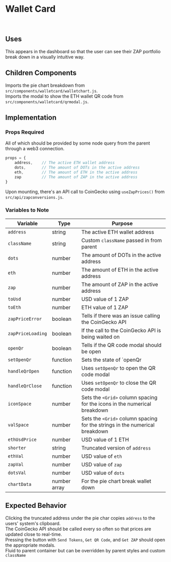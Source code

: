 
# Wallet Card

<br />

## Uses

This appears in the dashboard so that the user can see their ZAP portfolio break down in a visually intuitive way.

## Children Components

Imports the pie chart breakdown from `src/components/walletcard/walletchart.js`. <br />
Imports the modal to show the ETH wallet QR code from `src/components/walletcard/qrmodal.js`. <br />

## Implementation

### Props Required

All of which should be provided by some node query from the parent through a web3 connection.

```JavaScript
props = {
    address,    // The active ETH wallet address
    dots,       // The amount of DOTs in the active address
    eth,        // The amount of ETH in the active address
    zap         // The amount of ZAP in the active address
}
```

Upon mounting, there's an API call to CoinGecko using `useZapPrices()` from `src/api/zapconversions.js`. <br />

### Variables to Note

| Variable          | Type         | Purpose                                                                     |
| ----------------- | ------------ | --------------------------------------------------------------------------- |
| `address`         | string       | The active ETH wallet address                                               |
| `className`       | string       | Custom `className` passed in from parent                                    |
| `dots`            | number       | The amount of DOTs in the active address                                    |
| `eth`             | number       | The amount of ETH in the active address                                     |
| `zap`             | number       | The amount of ZAP in the active address                                     |
| `toUsd`           | number       | USD value of 1 ZAP                                                          |
| `toEth`           | number       | ETH value of 1 ZAP                                                          |
| `zapPriceError`   | boolean      | Tells if there was an issue calling the CoinGecko API                       |
| `zapPriceLoading` | boolean      | If the call to the CoinGecko API is being waited on                         |
| `openQr`          | boolean      | Tells if the QR code modal should be open                                   |
| `setOpenQr`       | function     | Sets the state of `openQr                                                   |
| `handleQrOpen`    | function     | Uses `setOpenQr` to open the QR code modal                                  |
| `handleQrClose`   | function     | Uses `setOpenQr` to close the QR code modal                                 |
| `iconSpace`       | number       | Sets the `<Grid>` column spacing for the icons in the numerical breakdown   |
| `valSpace`        | number       | Sets the `<Grid>` column spacing for the strings in the numerical breakdown |
| `ethUsdPrice`     | number       | USD value of 1 ETH                                                          |
| `shorter`         | string       | Truncated version of `address`                                              |
| `ethVal`          | number       | USD value of `eth`                                                          |
| `zapVal`          | number       | USD value of `zap`                                                          |
| `dotsVal`         | number       | USD value of `dots`                                                         |
| `chartData`       | number array | For the pie chart break wallet down                                         |

## Expected Behavior

Clicking the truncated address under the pie char copies `address` to the users' system's clipboard. <br />
The CoinGecko API should be called every so often so that prices are updated close to real-time. <br />
Pressing the button with `Send Tokens`, `Get QR Code`, and `Get ZAP` should open the appropriate modals. <br />
Fluid to parent container but can be overridden by parent styles and custom `className` <br />
